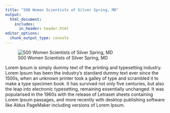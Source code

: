 ```yaml
---
title: "500 Women Scientists of Silver Spring, MD"
output:
  html_document:
    includes:
      in_header: header.html
editor_options: 
  chunk_output_type: console
---
```


<div class = "row">
<div class = "col-md-6">

![500 Women Scientists of Silver Spring, MD](./500WS_SSMD.png)

</div>

<div class = "col-md-6">

Lorem Ipsum is simply dummy text of the printing and typesetting industry. Lorem Ipsum has been the industry's standard dummy text ever since the 1500s, when an unknown printer took a galley of type and scrambled it to make a type specimen book. It has survived not only five centuries, but also the leap into electronic typesetting, remaining essentially unchanged. It was popularised in the 1960s with the release of Letraset sheets containing Lorem Ipsum passages, and more recently with desktop publishing software like Aldus PageMaker including versions of Lorem Ipsum.



</div>
